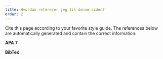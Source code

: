 ```yaml
---
title: Hvordan refererer jeg til denne siden?
order: 2
---
```



Cite this page according to your favorite style guide. The references below are automatically generated and contain the correct information.

**APA 7**
<CohendApaReference />

**BibTex**
<CohendBibTex />

